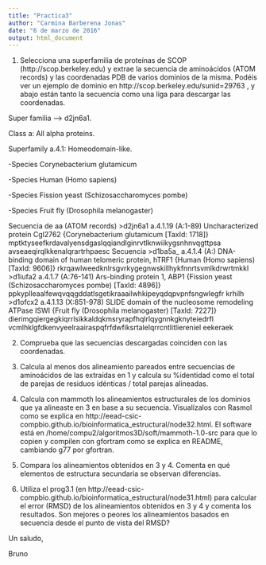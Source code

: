 ```yaml
---
title: "Practica3"
author: "Carmina Barberena Jonas"
date: "6 de marzo de 2016"
output: html_document
---
```


1) Selecciona una superfamilia de proteínas de SCOP (http://scop.berkeley.edu) y extrae la secuencia de aminoácidos (ATOM records) y las coordenadas PDB de varios dominios de la misma. Podéis ver un ejemplo de dominio en http://scop.berkeley.edu/sunid=29763 , y abajo están tanto la secuencia como una liga para descargar las coordenadas.

Super familia --> d2jn6a1.

Class a: All alpha proteins.

Superfamily a.4.1: Homeodomain-like.

-Species Corynebacterium glutamicum

-Species Human (Homo sapiens) 

-Species Fission yeast (Schizosaccharomyces pombe) 

-Species Fruit fly (Drosophila melanogaster) 


Secuencia de aa (ATOM records)
>d2jn6a1 a.4.1.19 (A:1-89) Uncharacterized protein Cgl2762 {Corynebacterium glutamicum [TaxId: 1718]}
mptktyseefkrdavalyensdgaslqqiandlginrvtlknwiikygsnhnvqgttpsa
avseaeqirqlkkenalqrartrhpaesc
Secuencia 
>d1ba5a_ a.4.1.4 (A:) DNA-binding domain of human telomeric protein, hTRF1 {Human (Homo sapiens) [TaxId: 9606]}
rkrqawlweedknlrsgvrkygegnwskillhykfnnrtsvmlkdrwrtmkkl
>d1iufa2 a.4.1.7 (A:76-141) Ars-binding protein 1, ABP1 {Fission yeast (Schizosaccharomyces pombe) [TaxId: 4896]}
ppkyplleaalfewqvqqgddatlsgetikraaailwhkipeyqdqpvpnfsngwlegfr
krhilh
>d1ofcx2 a.4.1.13 (X:851-978) SLIDE domain of the nucleosome remodeling ATPase ISWI {Fruit fly (Drosophila melanogaster) [TaxId: 7227]}
dierimgqiergegkiqrrlsikkaldqkmsryrapfhqlrlqygnnkgknyteiedrfl
vcmlhklgfdkenvyeelraairaspqfrfdwfiksrtalelqrrcntlitliereniel
eekeraek



2) Comprueba que las secuencias descargadas coinciden con las coordenadas.

3) Calcula al menos dos alineamiento pareados entre secuencias de aminoácidos de las extraídas en 1 y calcula su %identidad como el total de parejas de residuos idénticas / total parejas alineadas.

4) Calcula con mammoth los alineamientos estructurales de los dominios que ya alineaste en 3 en base a su secuencia. Visualízalos con Rasmol como se explica en http://eead-csic-compbio.github.io/bioinformatica_estructural/node32.html. El software está en /home/compu2/algoritmos3D/soft/mammoth-1.0-src para que lo copien y compilen con gfortram como se explica en README, cambiando g77 por gfortran.


5) Compara los alineamientos obtenidos en 3 y 4. Comenta en qué elementos de estructura secundaria se observan diferencias.

6) Utiliza el prog3.1 (en http://eead-csic-compbio.github.io/bioinformatica_estructural/node31.html) para calcular el error (RMSD) de los alineamientos obtenidos en 3 y 4 y comenta los resultados. Son mejores o peores los alineamientos basados en secuencia desde el punto de vista del RMSD?
 

Un saludo,

Bruno 